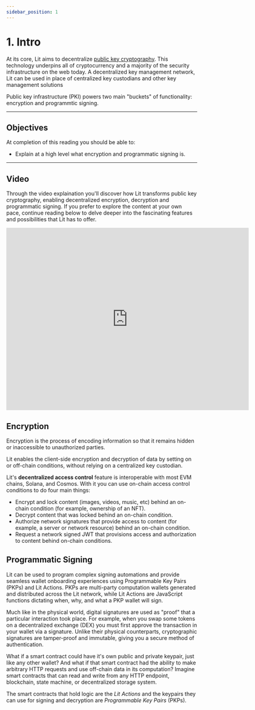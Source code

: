 ```yaml
---
sidebar_position: 1
---
```


# 1. Intro
At its core, Lit aims to decentralize [public key cryptography](https://www.cloudflare.com/learning/ssl/how-does-public-key-encryption-work/). This technology underpins all of cryptocurrency and a majority of the security infrastructure on the web today. A decentralized key management network, Lit can be used in place of centralized key custodians and other key management solutions

Public key infrastructure (PKI) powers two main "buckets" of functionality: encryption and programmtic signing.

---

## Objectives
At completion of this reading you should be able to:

- Explain at a high level what encryption and programmatic signing is.

---

## Video 

Through the video explaination you'll discover how Lit transforms public key cryptography, enabling decentralized encryption, decryption and programmatic signing. If you prefer to explore the content at your own pace, continue reading below to delve deeper into the fascinating features and possibilities that Lit has to offer. 

 <iframe width="640" 
         height="480" 
         src="https://www.youtube.com/embed/qFfPd5_65Mo" 
         title="YouTube video player" 
         frameborder="0" 
         allow="accelerometer; autoplay; clipboard-write; encrypted-media; gyroscope; picture-in-picture" 
         allowfullscreen>
 </iframe>

## Encryption

Encryption is the process of encoding information so that it remains hidden or inaccessible to unauthorized parties.

Lit enables the client-side encryption and decryption of data by setting on or off-chain conditions, without relying on a centralized key custodian.

Lit's **decentralized access control** feature is interoperable with most EVM chains, Solana, and Cosmos. With it you can use on-chain access control conditions to do four main things:

- Encrypt and lock content (images, videos, music, etc) behind an on-chain condition (for example, ownership of an NFT).
- Decrypt content that was locked behind an on-chain condition.
- Authorize network signatures that provide access to content (for example, a server or network resource) behind an on-chain condition.
- Request a network signed JWT that provisions access and authorization to content behind on-chain conditions.

## Programmatic Signing

Lit can be used to program complex signing automations and provide seamless wallet onboarding experiences using Programmable Key Pairs (PKPs) and Lit Actions. PKPs are multi-party computation wallets generated and distributed across the Lit network, while Lit Actions are JavaScript functions dictating when, why, and what a PKP wallet will sign.

Much like in the physical world, digital signatures are used as "proof" that a particular interaction took place. For example, when you swap some tokens on a decentralized exchange (DEX) you must first approve the transaction in your wallet via a signature. Unlike their physical counterparts, cryptographic signatures are tamper-proof and immutable, giving you a secure method of authentication.

What if a smart contract could have it's own public and private keypair, just like any other wallet? And what if that smart contract had the ability to make arbitrary HTTP requests and use off-chain data in its computation? Imagine smart contracts that can read and write from any HTTP endpoint, blockchain, state machine, or decentralized storage system.

The smart contracts that hold logic are the *Lit Actions* and the keypairs they can use for signing and decryption are *Programmable Key Pairs* (PKPs).
